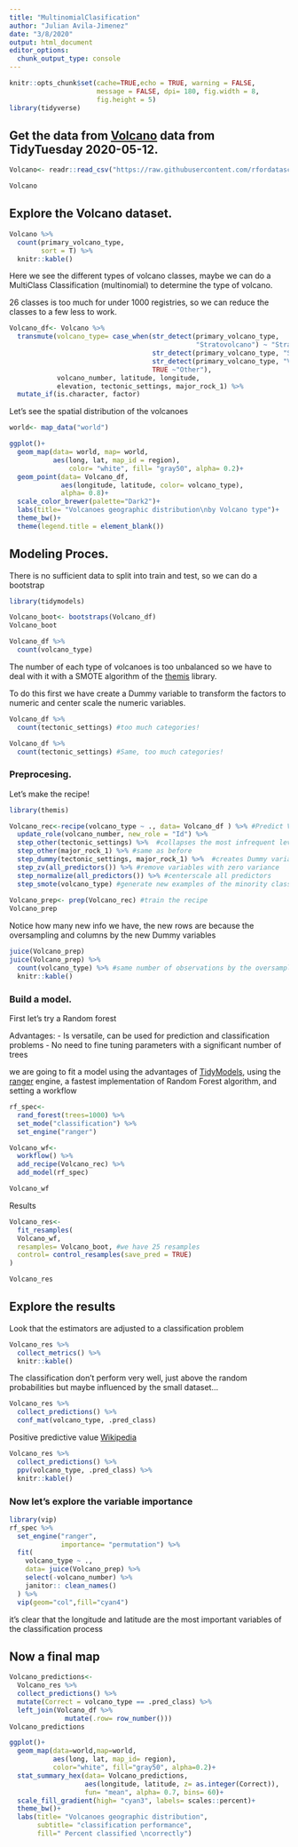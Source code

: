 ```yaml
---
title: "MultinomialClasification"
author: "Julian Avila-Jimenez"
date: "3/8/2020"
output: html_document
editor_options: 
  chunk_output_type: console
---
```


```r
knitr::opts_chunk$set(cache=TRUE,echo = TRUE, warning = FALSE,
                      message = FALSE, dpi= 180, fig.width = 8,
                      fig.height = 5)
library(tidyverse)
```

## Get the data from [Volcano](https://github.com/rfordatascience/tidytuesday/tree/master/data/2020/2020-05-12) data from TidyTuesday 2020-05-12.
```r
Volcano<- readr::read_csv("https://raw.githubusercontent.com/rfordatascience/tidytuesday/master/data/2020/2020-05-12/volcano.csv")

Volcano
```

## Explore the Volcano dataset.
```r
Volcano %>% 
  count(primary_volcano_type, 
        sort = T) %>% 
  knitr::kable()
```

Here we see the different types of volcano classes, maybe we can do a MultiClass Classification (multinomial) to determine the type of volcano.

26 classes is too much for under 1000 registries, so we can reduce the classes to a few less to work.


```r
Volcano_df<- Volcano %>% 
  transmute(volcano_type= case_when(str_detect(primary_volcano_type,
                                               "Stratovolcano") ~ "Stratovolcano  ",
                                    str_detect(primary_volcano_type, "Shield") ~ "Shield",
                                    str_detect(primary_volcano_type, "Volcanic field") ~ "Volcanic field", 
                                    TRUE ~"Other"),
            volcano_number, latitude, longitude, 
            elevation, tectonic_settings, major_rock_1) %>% 
  mutate_if(is.character, factor)
```

Let's see the spatial distribution of the volcanoes 
```r
world<- map_data("world")

ggplot()+
  geom_map(data= world, map= world,
           aes(long, lat, map_id = region), 
               color= "white", fill= "gray50", alpha= 0.2)+
  geom_point(data= Volcano_df,
             aes(longitude, latitude, color= volcano_type), 
             alpha= 0.8)+ 
  scale_color_brewer(palette="Dark2")+
  labs(title= "Volcanoes geographic distribution\nby Volcano type")+
  theme_bw()+
  theme(legend.title = element_blank())
```

## Modeling Proces.
There is no sufficient data to split into train and test, so we can do a bootstrap

```r
library(tidymodels)

Volcano_boot<- bootstraps(Volcano_df)
Volcano_boot
```

```r
Volcano_df %>% 
  count(volcano_type)
```

The number of each type of volcanoes is too unbalanced so we have to deal with it with a SMOTE algorithm of the [themis](https://github.com/tidymodels/themis) library.

To do this first we have create a Dummy variable to transform the factors to numeric and center scale the numeric variables. 
```r
Volcano_df %>% 
  count(tectonic_settings) #too much categories!

Volcano_df %>% 
  count(tectonic_settings) #Same, too much categories!
```

### Preprocesing.
Let's make the recipe!
```r
library(themis)

Volcano_rec<-recipe(volcano_type ~ ., data= Volcano_df ) %>% #Predict Volcano type with everything else
  update_role(volcano_number, new_role = "Id") %>% 
  step_other(tectonic_settings) %>%  #collapses the most infrequent levels to "Other"
  step_other(major_rock_1) %>% #same as before
  step_dummy(tectonic_settings, major_rock_1) %>%  #creates Dummy variables
  step_zv(all_predictors()) %>% #remove variables with zero variance
  step_normalize(all_predictors()) %>% #centerscale all predictors
  step_smote(volcano_type) #generate new examples of the minority class using nearest neighbors of these cases
  
Volcano_prep<- prep(Volcano_rec) #train the recipe
Volcano_prep
```
Notice how many new info we have, the new rows are because the oversampling and columns by the new Dummy variables
```r

juice(Volcano_prep)
juice(Volcano_prep) %>% 
  count(volcano_type) %>% #same number of observations by the oversampling of step_ smote()
  knitr::kable()
```

### Build a model.
First let's try a Random forest

Advantages:
- Is versatile, can be used for prediction and classification problems 
- No need to fine tuning parameters with a significant number of trees

we are going to fit a model using the advantages of [TidyModels](https://www.tidymodels.org/), using the [ranger](https://rdrr.io/cran/ranger/man/ranger.html) engine, a fastest implementation of Random Forest algorithm, and setting a workflow 

```r
rf_spec<-
  rand_forest(trees=1000) %>%
  set_mode("classification") %>% 
  set_engine("ranger")

Volcano_wf<- 
  workflow() %>% 
  add_recipe(Volcano_rec) %>% 
  add_model(rf_spec)

Volcano_wf
```

Results
```r
Volcano_res<-
  fit_resamples(
  Volcano_wf,
  resamples= Volcano_boot, #we have 25 resamples 
  control= control_resamples(save_pred = TRUE)
)

Volcano_res
```

## Explore the results
Look that the estimators are adjusted to a classification problem 
```r
Volcano_res %>% 
  collect_metrics() %>% 
  knitr::kable()

```
The classification don't perform very well, just above the random probabilities but maybe influenced by the small dataset...

```r
Volcano_res %>% 
  collect_predictions() %>% 
  conf_mat(volcano_type, .pred_class)
```

Positive predictive value [Wikipedia](https://en.wikipedia.org/wiki/Positive_and_negative_predictive_values)
```r
Volcano_res %>% 
  collect_predictions() %>% 
  ppv(volcano_type, .pred_class) %>% 
  knitr::kable()

```

### Now let's explore the variable importance 

```r
library(vip)
rf_spec %>% 
  set_engine("ranger", 
             importance= "permutation") %>% 
  fit(
    volcano_type ~ ., 
    data= juice(Volcano_prep) %>%
    select(-volcano_number) %>% 
    janitor:: clean_names() 
  ) %>% 
  vip(geom="col",fill="cyan4")

```
it's clear that the longitude and latitude are the most important variables of the classification process 


## Now a final map

```r
Volcano_predictions<- 
  Volcano_res %>% 
  collect_predictions() %>% 
  mutate(Correct = volcano_type == .pred_class) %>% 
  left_join(Volcano_df %>% 
              mutate(.row= row_number()))
Volcano_predictions
```

```r
ggplot()+
  geom_map(data=world,map=world,
           aes(long, lat, map_id= region),
           color="white", fill="gray50", alpha=0.2)+
  stat_summary_hex(data= Volcano_predictions, 
                   aes(longitude, latitude, z= as.integer(Correct)),
                   fun= "mean", alpha= 0.7, bins= 60)+
  scale_fill_gradient(high= "cyan3", labels= scales::percent)+
  theme_bw()+
  labs(title= "Volcanoes geographic distribution",
       subtitle= "classification performance",
       fill=" Percent classified \ncorrectly")
```

